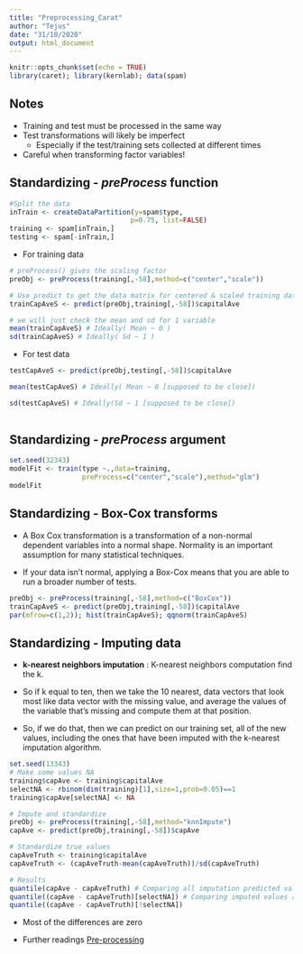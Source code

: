 ```yaml
---
title: "Preprocessing_Carat"
author: "Tejus"
date: "31/10/2020"
output: html_document
---
```


```r
knitr::opts_chunk$set(echo = TRUE)
library(caret); library(kernlab); data(spam)
```

## Notes 

* Training and test must be processed in the same way
* Test transformations will likely be imperfect
  * Especially if the test/training sets collected at different times
* Careful when transforming factor variables!

## Standardizing - _preProcess_ function

```r

#Split the data
inTrain <- createDataPartition(y=spam$type,
                              p=0.75, list=FALSE)
training <- spam[inTrain,]
testing <- spam[-inTrain,]

```

* For training data

```r

# preProcess() gives the scaling factor
preObj <- preProcess(training[,-58],method=c("center","scale"))

# Use predict to get the data matrix for centered & scaled training data
trainCapAveS <- predict(preObj,training[,-58])$capitalAve

# we will just check the mean and sd for 1 variable
mean(trainCapAveS) # Ideally( Mean ~ 0 )
sd(trainCapAveS) # Ideally( Sd ~ 1 )

```

* For test data 

```r

testCapAveS <- predict(preObj,testing[,-58])$capitalAve

mean(testCapAveS) # Ideally( Mean ~ 0 [supposed to be close])

sd(testCapAveS) # Ideally(Sd ~ 1 [supposed to be close])
 
```

## Standardizing - _preProcess_ argument

```r
set.seed(32343)
modelFit <- train(type ~.,data=training,
                  preProcess=c("center","scale"),method="glm")
modelFit
```

## Standardizing - Box-Cox transforms

* A Box Cox transformation is a transformation of a non-normal dependent variables into a normal shape. Normality is an important assumption for many statistical techniques. 

* If your data isn't normal, applying a Box-Cox means that you are able to run a broader number of tests.

```r

preObj <- preProcess(training[,-58],method=c("BoxCox"))
trainCapAveS <- predict(preObj,training[,-58])$capitalAve
par(mfrow=c(1,2)); hist(trainCapAveS); qqnorm(trainCapAveS)
```

## Standardizing - Imputing data

* **k-nearest neighbors imputation** : K-nearest neighbors computation find the k. 

* So if k equal to ten, then we take the 10 nearest, data vectors that look most like data vector with the missing value, and average the values of the variable that's missing and compute them at that position. 

* So, if we do that, then we can predict on our training set, all of the new values, including the ones that have been imputed with the k-nearest imputation algorithm.

```r

set.seed(13343)
# Make some values NA
training$capAve <- training$capitalAve
selectNA <- rbinom(dim(training)[1],size=1,prob=0.05)==1
training$capAve[selectNA] <- NA

# Impute and standardize
preObj <- preProcess(training[,-58],method="knnImpute")
capAve <- predict(preObj,training[,-58])$capAve

# Standardize true values
capAveTruth <- training$capitalAve
capAveTruth <- (capAveTruth-mean(capAveTruth))/sd(capAveTruth)

# Results
quantile(capAve - capAveTruth) # Comparing all imputation predicted values & true values
quantile((capAve - capAveTruth)[selectNA]) # Comparing imputed values and the true missing values
quantile((capAve - capAveTruth)[!selectNA])

```

* Most of the differences are zero

* Further readings [Pre-processing ](https://topepo.github.io/caret/pre-processing.html)




















